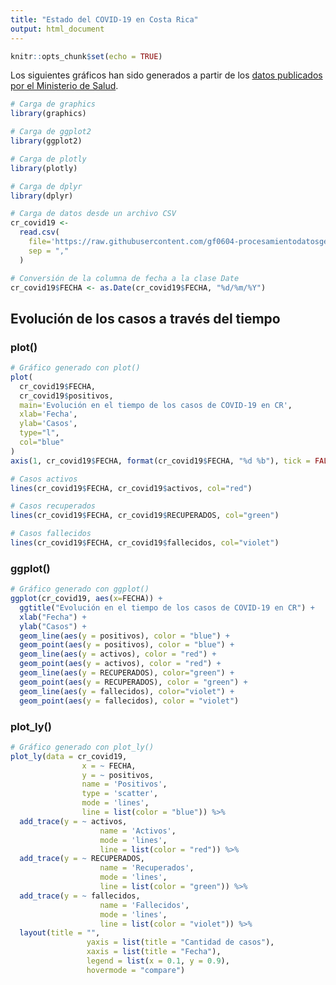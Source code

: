 ```yaml
---
title: "Estado del COVID-19 en Costa Rica"
output: html_document
---
```


```r
knitr::opts_chunk$set(echo = TRUE)
```

Los siguientes gráficos han sido generados a partir de los [datos publicados por el Ministerio de Salud](http://geovision.uned.ac.cr/oges/).

```r
# Carga de graphics
library(graphics)

# Carga de ggplot2
library(ggplot2)

# Carga de plotly
library(plotly)

# Carga de dplyr
library(dplyr)

# Carga de datos desde un archivo CSV
cr_covid19 <- 
  read.csv(
    file='https://raw.githubusercontent.com/gf0604-procesamientodatosgeograficos/2021i-datos/main/ministerio-salud/covid/ultimafecha_CSV_GENERAL.csv', 
    sep = ","
  )

# Conversión de la columna de fecha a la clase Date
cr_covid19$FECHA <- as.Date(cr_covid19$FECHA, "%d/%m/%Y")
```


## Evolución de los casos a través del tiempo

### plot()

```r
# Gráfico generado con plot()
plot(
  cr_covid19$FECHA, 
  cr_covid19$positivos,
  main='Evolución en el tiempo de los casos de COVID-19 en CR',
  xlab='Fecha',
  ylab='Casos',
  type="l",
  col="blue"
)
axis(1, cr_covid19$FECHA, format(cr_covid19$FECHA, "%d %b"), tick = FALSE)

# Casos activos
lines(cr_covid19$FECHA, cr_covid19$activos, col="red")

# Casos recuperados
lines(cr_covid19$FECHA, cr_covid19$RECUPERADOS, col="green")

# Casos fallecidos
lines(cr_covid19$FECHA, cr_covid19$fallecidos, col="violet")
```

### ggplot()
```r
# Gráfico generado con ggplot()
ggplot(cr_covid19, aes(x=FECHA)) + 
  ggtitle("Evolución en el tiempo de los casos de COVID-19 en CR") +
  xlab("Fecha") + 
  ylab("Casos") +
  geom_line(aes(y = positivos), color = "blue") +
  geom_point(aes(y = positivos), color = "blue") + 
  geom_line(aes(y = activos), color = "red") +
  geom_point(aes(y = activos), color = "red") +   
  geom_line(aes(y = RECUPERADOS), color="green") +
  geom_point(aes(y = RECUPERADOS), color = "green") +
  geom_line(aes(y = fallecidos), color="violet") +
  geom_point(aes(y = fallecidos), color = "violet") 
```

### plot_ly()
```r
# Gráfico generado con plot_ly()
plot_ly(data = cr_covid19,
                x = ~ FECHA,
                y = ~ positivos, 
                name = 'Positivos', 
                type = 'scatter',
                mode = 'lines',
                line = list(color = "blue")) %>%
  add_trace(y = ~ activos,
                    name = 'Activos',
                    mode = 'lines',
                    line = list(color = "red")) %>%
  add_trace(y = ~ RECUPERADOS,
                    name = 'Recuperados',
                    mode = 'lines',
                    line = list(color = "green")) %>%
  add_trace(y = ~ fallecidos,
                    name = 'Fallecidos',
                    mode = 'lines',
                    line = list(color = "violet")) %>%  
  layout(title = "",
                 yaxis = list(title = "Cantidad de casos"),
                 xaxis = list(title = "Fecha"),
                 legend = list(x = 0.1, y = 0.9),
                 hovermode = "compare")

```